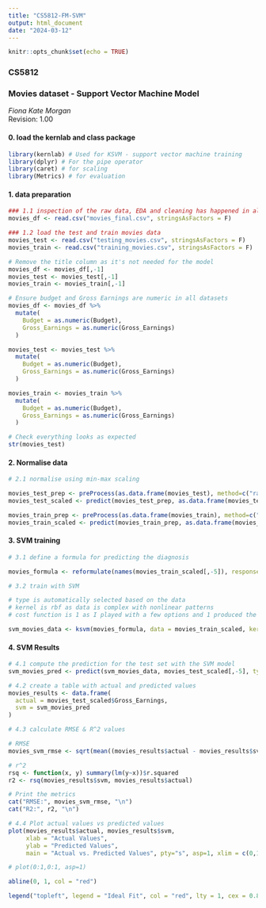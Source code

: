 ```yaml
---
title: "CS5812-FM-SVM"
output: html_document
date: "2024-03-12"
---
```


```r
knitr::opts_chunk$set(echo = TRUE)
```

### CS5812
### Movies dataset - Support Vector Machine Model
*Fiona Kate Morgan*  
Revision: 1.00

#### 0. load the kernlab and class package
```r
library(kernlab) # Used for KSVM - support vector machine training
library(dplyr) # For the pipe operator
library(caret) # for scaling
library(Metrics) # for evaluation
```

#### 1. data preparation
```r
### 1.1 inspection of the raw data, EDA and cleaning has happened in alternative files
movies_df <- read.csv("movies_final.csv", stringsAsFactors = F)

### 1.2 load the test and train movies data
movies_test <- read.csv("testing_movies.csv", stringsAsFactors = F)
movies_train <- read.csv("training_movies.csv", stringsAsFactors = F)

# Remove the title column as it's not needed for the model
movies_df <- movies_df[,-1]
movies_test <- movies_test[,-1]
movies_train <- movies_train[,-1]

# Ensure budget and Gross Earnings are numeric in all datasets
movies_df <- movies_df %>%
  mutate(
    Budget = as.numeric(Budget),
    Gross_Earnings = as.numeric(Gross_Earnings)
  )

movies_test <- movies_test %>%
  mutate(
    Budget = as.numeric(Budget),
    Gross_Earnings = as.numeric(Gross_Earnings)
  )

movies_train <- movies_train %>%
  mutate(
    Budget = as.numeric(Budget),
    Gross_Earnings = as.numeric(Gross_Earnings)
  )
```

```r
# Check everything looks as expected
str(movies_test)
```
#### 2. Normalise data
```r
# 2.1 normalise using min-max scaling

movies_test_prep <- preProcess(as.data.frame(movies_test), method=c("range"))
movies_test_scaled <- predict(movies_test_prep, as.data.frame(movies_test))

movies_train_prep <- preProcess(as.data.frame(movies_train), method=c("range"))
movies_train_scaled <- predict(movies_train_prep, as.data.frame(movies_train))
```

#### 3. SVM training
```r
# 3.1 define a formula for predicting the diagnosis

movies_formula <- reformulate(names(movies_train_scaled[,-5]), response = 'Gross_Earnings')
```

```r
# 3.2 train with SVM 

# type is automatically selected based on the data
# kernel is rbf as data is complex with nonlinear patterns
# cost function is 1 as I played with a few options and 1 produced the best results most often

svm_movies_data <- ksvm(movies_formula, data = movies_train_scaled, kernel = 'rbfdot', C = 1)
```

#### 4. SVM Results
```r
# 4.1 compute the prediction for the test set with the SVM model
svm_movies_pred <- predict(svm_movies_data, movies_test_scaled[,-5], type= "response")
```

```r
# 4.2 create a table with actual and predicted values
movies_results <- data.frame(
  actual = movies_test_scaled$Gross_Earnings,
  svm = svm_movies_pred
)
```

```r
# 4.3 calculate RMSE & R^2 values

# RMSE
movies_svm_rmse <- sqrt(mean((movies_results$actual - movies_results$svm)^2))

# r^2
rsq <- function(x, y) summary(lm(y~x))$r.squared
r2 <- rsq(movies_results$svm, movies_results$actual)

# Print the metrics
cat("RMSE:", movies_svm_rmse, "\n")
cat("R2:", r2, "\n")
```

```r
# 4.4 Plot actual values vs predicted values
plot(movies_results$actual, movies_results$svm, 
     xlab = "Actual Values", 
     ylab = "Predicted Values", 
     main = "Actual vs. Predicted Values", pty="s", asp=1, xlim = c(0,1), ylim = c(0,1))

# plot(0:1,0:1, asp=1)

abline(0, 1, col = "red")

legend("topleft", legend = "Ideal Fit", col = "red", lty = 1, cex = 0.8)

```

